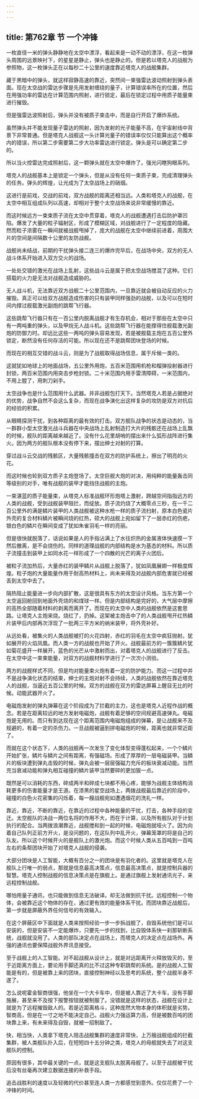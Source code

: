 ```yaml
---
---
---
```

title: 第762章 节 一个冲锋
---



一枚直径一米的弹头静静地在太空中漂浮，看起来是一动不动的漂浮，在这一枚弹头周围的远景映衬下，的星星是静止，弹头也是静止的。但是若以塔克人的战舰为参照物，这一枚弹头正在以每秒二十公里的速度靠近塔克人的战舰集群。

藏于黑暗中的弹头，就这样寂静高速的靠近，突然间一束强雷达波动照射到弹头表面。现在太空战的雷达步骤是先用发射缠绕的量子，计算错误率所在的位置，然后在用强功率的雷达在计算范围内照射，进行锁定，最后在锁定过程中用质子能量束进行摧毁。

但是强雷达波照射后，弹头并没有被质子束击中，而是自行开启了爆炸系统。

虽然弹头并不能发现量子雷达的照射，因为发射的光子能量不高，在宇宙射线中背景下非常普通。但是塔克人战舰这一头计算光量子的错误率仅仅只能算出这个概率内的错误，所以第二步需要第二步大功率雷达进行锁定。弹头是可以确定第二步的。

所以当火控雷达完成照射后，这一颗弹头就在太空中爆炸了。强光闪瞎狗眼系列。

塔克人的战舰基本上是锁定一个弹头，但是从没有任何一束质子束，完成清理弹头的任务。弹头的辉煌，让光成为了太空战场上的硝烟。

这进行是前戏，交战的前戏，双方战舰的距离还相当远。人类和塔克人的战舰，在太空中相互组成队列以高速，却相对于整个太空战场来说非常缓慢的靠近。

而这时候远方一束束质子流在太空中贯穿着，塔克人的战舰遭遇打击后防护罩凹陷。爆发了大量的粒子辐射区，形成了模糊区域，对战舰进行了一定程度的隐藏。然而粒子浓雾在一瞬间就被战舰甩掉了，庞大的战舰在太空中继续前进着，周围大片的空间是间隔数十公里的友防战舰。

战舰尚未结战，前期的干扰弹头接二连三的爆炸完毕后，在战场中央，双方的无人战斗体系开始进入双方交火的战场。

一处处交错的激光在战场上乱射，这些战斗云是属于把太空战场搅混了这种。它们搭载的火力是无法对战舰造成威胁的。

无人战斗机，无法靠近双方战舰二十公里范围内，一旦靠近就会被自动反应的火力摧毁。真正可以给双方战舰造成伤害的只有装甲同样强劲的战舰，以及可以在短时间内撑过舰载激光副炮的跳帮飞行器。

这些跳帮飞行器只有在一百公里内脱离战舰才有生存机会，相对于那些在太空中只有一两吨重的弹头，以及甲烷无人战斗机。这些跳帮飞行器在能撑得住舰载激光副炮的防御力时。却远比这些一两吨的弹头容易发现，若是被舰载主炮在五百公里外锁定，断然没有任何存活的可能。所以现在还不是跳帮团块登场的时候。

而现在的相互交错的战斗云，则是为了战舰取得战场信息，属于斥候一类的。

这就犹如地球上的地面战场，五公里外用炮，五百米范围用机枪和榴弹投射器进行封锁，两百米范围内用突击步枪封锁。二十米范围内用手雷清障碍，一米范围内，不用上膛了，用刺刀剁手。

太空战争也是什么范围用什么武器。并非战舰包打天下。当然塔克人若是占据绝对的优势，战争自然不会这么复杂，而现在战争演化出这样复杂的攻防是双方对抗后的经验的积累。

从眼睛探测干扰，到各种距离的最有效的打击。双方舰队战争的状态是动态的，当一群群小型太空激光战斗兵器在中央战场上乱射制造打大片的残骸还在战场上乱飘的时候，舰队的距离越来越近了。没有什么花里胡哨的摆出来什么弧形战阵进行集火。因为两方的舰队根本没有停下来，摆出绅士对射的打算。

穿过战斗云交战的残骸区，大量残骸撞击在双方的防护系统上，擦出了明亮的火花。

而这时候也轮到双方质子主炮登场了。太空巨舰大炮的对决，用纯粹的能量轰击同等级别的对手，唯有战舰的装甲才能挡住战舰的主炮。

一束湛蓝的质子能量束，从塔克人标准战舰环形炮塔上激射，跨越空间指指远方的人类的战舰，受到战舰装甲阻拦，而绽放。质子流灼烧了大概零点三秒，在一千二百公里外的满是鳞片装甲的人类战舰被这种水枪一样的质子流扫射，原本白色瓷片外壳的复合材料鳞片被瞬间烧的红热，硕大的战舰上宛如留下了一层赤红的伤疤，银白色的鳞片在瞬间变成了犹如朱雀羽毛一样的亮丽。

但是很快就脱落了，话说如果是人的手指沾满上了水往炽热的金属液体快速摸一下然后撤离，是不会烧伤的。同样的道理战舰的内部结构是水为基态的材料。所以质子流撞击到装甲上如同水花一样形成了一个四散的光芒的离子火团后。

被粒子流加热后，大量赤红的装甲鳞片从战舰上脱落了，犹如凤凰展翅一样极度辉煌。粒子炮的大量能量作用于耐高热材料上，尚未来得及对战舰内部危害就已经被丢到太空中去了。

隔热阻止能量进一步向内部扩散，这是很具有东方的太空设计风格。当东方第一个太空返回舱回到地面外壳烧的和煤球一样。但是内部结构是完好的，大气层中摩擦的高热全部随着材料的剥离而离开了。而现在的太空中人类的战舰依然是这套思路。让塔克人主炮来烧。烧红了，扔掉。这架被主炮击中了的人类战舰甩开红热鳞片装甲后内部再次浮现了一批两三平方米的纳米装甲，将外壳补好。

从远处看，被集火的人类战舰被打的火花四射，赤红的羽毛在太空中疯狂抛射。犹如展开的火焰凤凰。而人类一方的战舰也开始了开火。战舰最前方的一簇簇鳞片犹如菊花盛开一样展开，蓝色的光芒从中激射而出，对着塔克人的战舰进行了反击。在太空中这一束束能量，对双方的战舰材料学进行了一次次小测验。

两方的战舰样式不同，但是均对能量束火炮有着一定的防护能力。而这一过程中并不是战争演化状态的结束，绅士的主炮对射不会持续，人类的战舰依然在靠近塔克人的战舰，当逼近五百公里的时候。双方的战舰在双方的雷达屏幕上醒目无比的时候。动能武器开火了。

电磁炮发射的弹丸弹幕在这个阶段成为了拦截的主力，这也是塔克人近程作战的概念。若是在距离较远的地方发射电磁炮，战舰有着足够的空间规避高速弹丸。电磁炮是无用的。而只有到达现在这个距离范围内电磁炮组成的弹幕，是让战舰来不及规避的，有着一定的杀伤力。一旦战舰被逼到拼电磁炮的时候，距离也就非常近距了。

而就在这个状态下，人类的战舰再一次发生了变化体型变得蓬松起来，一个个鳞片开始扩张，鳞片与鳞片之间有距离，有强磁场。形成了厚厚的一层电磁装甲。当鳞片的板块遭到弹丸击毁的时候，弹丸会被一层层强磁力充斥的板块衰减动能。当然充当衰减动能和弹丸相互碰撞的鳞片装甲当然要碎的更加狠一点。

既然是可以消耗的东西，碎成两半和碎成七块都不用心疼，能够为战舰主体结构消耗更多的伤害能量才是王道。在漆黑的星空战场上，两拨战舰最后靠近的阶段中，碰撞的白色火花密集的闪烁着，每一艘战舰宛如遭遇烟花的洗礼一样。

靠近，靠近，不断的靠近，在靠近的过程中各种能量的干扰，打击，各种手段的变迁。太空舰队的决战一两位名将的作用不大，而在于计算，以及所有舰队对于计划执行的配合。当两拨浪潮靠近，战舰搅和到一起的时候，电磁炮就哑火了。因为向着自己队列正前方开火，是没问题的，在这队列中乱开火，弹幕笼罩的将是自己的队友。所以这个时候开火的是舰队上的激光炮。而这个时候人类从五百吨到一百吨左右的条帮团块开始了对塔克人战舰的侵袭。

大部分团块是人工智能，大概有百分之一的团块是有羽化者的。这里就是塔克人在舰队上行唯一的弱点，那就是信息最高决策点，信息最高决策点，就是控制兵器的智慧。塔克人控制战舰的信息决策点是在旗舰上。是通过旗舰上发射通讯光子，来远程控制战舰。

哪怕用量子通讯，也只能做到信息无法破译。却无法做到抗干扰。远程控制一个物体，会被靠近这个物体的存在，通过更有效的能量体系干扰。而团块靠近战舰后，第一步就是屏蔽外界任何信号的有效输入。

在这个屏蔽区中下面就是人类来按照经验一步一步拆战舰了，自毁系统他们是可以安装的，但是安装不一定能爆炸，只要先一步的找到，比自毁体系快一刹那斩断系统，战舰就没用了。人类的部队决定点在战场上，而塔克人的决定点在战场外。再强的通讯也要保障战舰外界讯息接受。

至于战舰上的人工智能。对不起战舰从设计上，就是对远距离开火释放毁灭的，至于近距离方面上，要论用手脚还真的比不过这种专职跳帮的系统。是的战舰人工智能是有的，但是被靠上来的团块，直接控制神经以及思考的系统，整个战舰半身不遂了。

怎么说呢霍金智商很强，他坐在一个大卡车中，但是被人靠近了大卡车，没有手脚施展，甚至来不及按下报警按钮就被制服了。没错就是这样的状态，战舰在设计上就是为了远程摧毁敌人的。若是近距离格斗，这种庞然大物本身的体积就是劣势。智商高，但是在一寸之地不能决定自己。战舰火力强运算力高，但是被数百吨的团块靠上来，有未来得及自毁，就被一招制敌了。

快，相当快，人类拿下塔克人阻击战舰集群的速度非常快，上万艘战舰组成的拦截集群，被人类舰队扑入后，在短短四十五分钟之类，塔克人的母舰就失去了对这支舰队的控制。

原因有很多，其中最关键的一点，就是这支舰队太脱离母舰了。以至于战舰被干扰后没有丝毫再次建立数据连接的补救手段。

追击战胜利的速度以及轻微的代价甚至连人类一方都感觉到意外。仅仅花费了一个冲锋的时间。